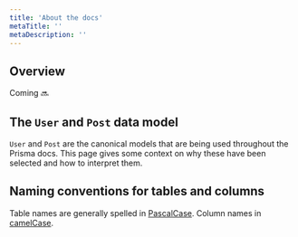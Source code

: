 ```yaml
---
title: 'About the docs'
metaTitle: ''
metaDescription: ''
---
```


## Overview

Coming 🔜

## The `User` and `Post` data model

`User` and `Post` are the canonical models that are being used throughout the Prisma docs. This page gives some context on why these have been selected and how to interpret them.

## Naming conventions for tables and columns

Table names are generally spelled in [PascalCase](). Column names in [camelCase]().
